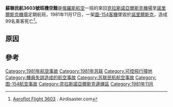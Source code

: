 
{{Infobox Airliner accident
|name=蘇聯民航3603號班機空難
|Date = 1981年11月17日
|Type=[[操作失誤|操作失誤]]、[[可控飞行撞地|可控飞行撞地]]
|Site={{USSR}}[[諾里爾斯克|諾里爾斯克]]
|Fatalities=99
|Aircraft Type=[[圖-154|圖-154]]
|Operator=[[俄羅斯航空|俄羅斯航空]]
|Tail Number=CCCP-85480
|Origin={{USSR}}[[克拉斯諾亞爾斯克機場|克拉斯諾亞爾斯克機場]]
|Destination={{USSR}}[[諾里爾斯克機場|諾里爾斯克機場]]
|Passengers=160
|Crew=7
|Survivors=68
|injuries= 
}}

'''蘇聯民航3603號班機空難'''是[[俄羅斯航空|俄羅斯航空]]一班的來回[[克拉斯諾亞爾斯克機場|克拉斯諾亞爾斯克機場]]至[[諾里爾斯克機場|諾里爾斯克機場]]定期航班，1981年11月17日，一架[[圖-154|圖-154]][[客機|客機]]墜毀於[[諾里爾斯克|諾里爾斯克]]，造成99名乘客死亡<ref>[http://www.airdisaster.com/cgi-bin/view_details.cgi?date=11161981&reg=SSSR-85480&airline=Aeroflot Aeroflot Flight 3603] {{Wayback|url=http://www.airdisaster.com/cgi-bin/view_details.cgi?date=11161981&reg=SSSR-85480&airline=Aeroflot |date=20140227174715 }}. Airdisaster.com</ref>。

==原因==


==參考==
{{Reflist}}

{{1981年航空事故}}
[[Category:1981年航空事故|Category:1981年航空事故]]
[[Category:1981年苏联|Category:1981年苏联]]
[[Category:可控飛行撞地|Category:可控飛行撞地]]
[[Category:機員失誤造成的航空事故|Category:機員失誤造成的航空事故]]
[[Category:苏联民航航空事故|Category:苏联民航航空事故]]
[[Category:图-154航空事故|Category:图-154航空事故]]
[[Category:克拉斯諾亞爾斯克邊疆區|Category:克拉斯諾亞爾斯克邊疆區]]
[[Category:1981年11月|Category:1981年11月]]